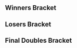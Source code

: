 {{DISPLAYTITLE:Spice #1: Doubles Bracket}}{{SetGame|melee}}
{{tabs static
|name1=Overview
|link1=Spice/1
|name2=Singles Bracket
|link2=Spice/1/Singles Bracket
|name3=Doubles Bracket
|link3=Spice/1/Doubles Bracket

|This=3
}}

==Winners Bracket==
{{16DEDoublesWBracketA
|column-width=160

<!-- ROUND 1 -->
|r1m1t1p1=Nuckels|r1m1t1p1flag=nl
|r1m1t1p2=Amsah|r1m1t1p2flag=nl |r1m1t1score={{Win}}
|r1m1t2p1=Buy|r1m1t2p1flag=
|r1m1t2p2=Buy|r1m1t2p2flag=|r1m1t2score=
|r1m1win=1

|r1m2t1p1=Xephyer|r1m2t1p1flag=nl
|r1m2t1p2=Destiknee |r1m2t1p2flag=nl |r1m2t1score=2
|r1m2t2p1=Knullebibs  |r1m2t2p1flag=nl
|r1m2t2p2=Pegawolf |r1m2t2p2flag=nl |r1m2t2score=0
|r1m2win=1

|r1m3t1p1=LawrenceLot |r1m3t1p1flag=nl
|r1m3t1p2=Thunder |r1m3t1p2flag=nl |r1m3t1score={{Win}}
|r1m3t2p1=Bye |r1m3t2p1flag=
|r1m3t2p2=Bye |r1m3t2p2flag=|r1m3t2score=
|r1m3win=1

|r1m4t1p1=Alex Bailey |r1m4t1p1flag=nl
|r1m4t1p2=CyclopeSteve |r1m4t1p2flag=nl |r1m4t1score=1
|r1m4t2p1=KingSirWankALot |r1m4t2p1flag=nl
|r1m4t2p2=St0rmetom |r1m4t2p2flag=nl |r1m4t2score=2
|r1m4win=2

|r1m5t1p1=Fout NL |r1m5t1p1flag=nl
|r1m5t1p2=Shengo |r1m5t1p2flag=nl |r1m5t1score={{Win}}
|r1m5t2p1=Bye |r1m5t2p1flag=
|r1m5t2p2=Bye |r1m5t2p2flag= |r1m5t2score=
|r1m5win=1

|r1m6t1p1=Markovic |r1m6t1p1flag=nl
|r1m6t1p2=Peridot |r1m6t1p2flag=nl |r1m6t1score=2
|r1m6t2p1=Trozay |r1m6t2p1flag=nl
|r1m6t2p2=Prins_Perzik |r1m6t2p2flag=nl |r1m6t2score=0
|r1m6win=1

|r1m7t1p1=Linkje|r1m7t1p1flag=nl
|r1m7t1p2=Utto |r1m7t1p2flag=no |r1m7t1score={{Win}}
|r1m7t2p1=Bye |r1m7t2p1flag=
|r1m7t2p2=Bye |r1m7t2p2flag= |r1m7t2score=
|r1m7win=1

|r1m8t1p1=Serket |r1m8t1p1flag=nl
|r1m8t1p2=Happymealz |r1m8t1p2flag=nl |r1m8t1score=2
|r1m8t2p1=ryura |r1m8t2p1flag=nl
|r1m8t2p2=Protatoo |r1m8t2p2flag=nl |r1m8t2score=1
|r1m8win=1
|r1m8details={{BracketMatchDetails
|vod=https://youtu.be/gNDoIjWd_3M?t=8850
}}

<!-- ROUND 2 -->
|r2m1t1p1=Nuckels |r2m1t1p1flag=nl
|r2m1t1p2=Amsah |r2m1t1p2flag=nl |r2m1t1score=2
|r2m1t2p1=Xephyer |r2m1t2p1flag=nl
|r2m1t2p2=Destiknee |r2m1t2p2flag=nl |r2m1t2score=0
|r2m1win=1

|r2m2t1p1=LawrenceLot |r2m2t1p1flag=nl
|r2m2t1p2=Thunder |r2m2t1p2flag=nl |r2m2t1score=2
|r2m2t2p1=KingSirWankALot |r2m2t2p1flag=nl
|r2m2t2p2=St0rmetom |r2m2t2p2flag=nl |r2m2t2score=0
|r2m2win=1

|r2m3t1p1=Fout NL |r2m3t1p1flag=nl
|r2m3t1p2=Shengo |r2m3t1p2flag=nl |r2m3t1score=2
|r2m3t2p1=Markovic |r2m3t2p1flag=nl
|r2m3t2p2=Peridot |r2m3t2p2flag=nl |r2m3t2score=0
|r2m3win=1

|r2m4t1p1=Linkje |r2m4t1p1flag=nl
|r2m4t1p2=Utto |r2m4t1p2flag=nl |r2m4t1score=2
|r2m4t2p1=Serket |r2m4t2p1flag=nl
|r2m4t2p2=Happymealz |r2m4t2p2flag=nl |r2m4t2score=0
|r2m4win=1
|r2m4details={{BracketMatchDetails
|vod=https://youtu.be/gNDoIjWd_3M?t=9581
}}

<!-- ROUND 3 -->
|r3m1t1p1=Nuckels|r3m1t1p1flag=nl
|r3m1t1p2=Amsah |r3m1t1p2flag=nl |r3m1t1score=3
|r3m1t2p1=Lawrencelot |r3m1t2p1flag=nl
|r3m1t2p2=Thunder |r3m1t2p2flag=nl |r3m1t2score=0
|r3m1win=1

|r3m2t1p1=Fout NL |r3m2t1p1flag=nl
|r3m2t1p2=Shengo |r3m2t1p2flag=nl |r3m2t1score=3
|r3m2t2p1=Linkje |r3m2t2p1flag=nl
|r3m2t2p2=Utto |r3m2t2p2flag=nl |r3m2t2score=1
|r3m2win=1
|r3m2details={{BracketMatchDetails
|vod=https://youtu.be/gNDoIjWd_3M?t=10151
}}
}}

==Losers Bracket==
{{12DEDoublesLBracketA
|column-width=160

<!-- ROUND 1 -->
|l1m1t1p1=Serket |l1m1t1p1flag=nl
|l1m1t1p2=Happymealz |l1m1t1p2flag=nl |l1m1t1score=2
|l1m1t2p1=Knullebibs |l1m1t2p1flag=nl
|l1m1t2p2=Pegawolf |l1m1t2p2flag=nl |l1m1t2score=1
|l1m1win=1

|l1m2t1p1=Markovic |l1m2t1p1flag=nl
|l1m2t1p2=Peridot |l1m2t1p2flag=nl |l1m2t1score=2
|l1m2t2p1=Alex Bailey |l1m2t2p1flag=nl
|l1m2t2p2=CyclopeSteve |l1m2t2p2flag=nl |l1m2t2score=0
|l1m2win=1

|l1m3t1p1=KingSirWankALot |l1m3t1p1flag=nl
|l1m3t1p2=St0rmetom |l1m3t1p2flag=nl |l1m3t1score=2
|l1m3t2p1=Trozay |l1m3t2p1flag=nl
|l1m3t2p2=Prins_Perzik |l1m3t2p2flag=nl |l1m3t2score=0
|l1m3win=1

|l1m4t1p1=Xephyer |l1m4t1p1flag=nl
|l1m4t1p2=Destiknee |l1m4t1p2flag=nl |l1m4t1score=2
|l1m4t2p1=ryura |l1m4t2p1flag=nl
|l1m4t2p2=Protatoo |l1m4t2p2flag=nl |l1m4t2score=0
|l1m4win=1

<!-- ROUND 2 -->
|l2m1t1p1=Serket |l2m1t1p1flag=nl
|l2m1t1p2=Happymealz |l2m1t1p2flag=nl |l2m1t1score=2
|l2m1t2p1=Markovic |l2m1t2p1flag=nl
|l2m1t2p2=Peridot |l2m1t2p2flag=nl |l2m1t2score=1
|l2m1win=1
|l2m1details={{BracketMatchDetails
|vod=https://youtu.be/gNDoIjWd_3M?t=11155
}}

|l2m2t1p1=KingSirWankALot |l2m2t1p1flag=nl
|l2m2t1p2=St0rmetom |l2m2t1p2flag=nl |l2m2t1score=0
|l2m2t2p1=Xephyer |l2m2t2p1flag=nl
|l2m2t2p2=Destiknee |l2m2t2p2flag=nl |l2m2t2score=2
|l2m2win=2

<!-- ROUND 3 -->
|l3m1t1p1=LawrenceLot |l3m1t1p1flag=nl
|l3m1t1p2=Thunder |l3m1t1p2flag=nl |l3m1t1score=3
|l3m1t2p1=Serket |l3m1t2p1flag=nl
|l3m1t2p2=Happymealz |l3m1t2p2flag=nl |l3m1t2score=1
|l3m1win=1

|l3m2t1p1=Linkje |l3m2t1p1flag=nl
|l3m2t1p2=Utto |l3m2t1p2flag=nl |l3m2t1score=2
|l3m2t2p1=Xephyer |l3m2t2p1flag=nl
|l3m2t2p2=Destiknee |l3m2t2p2flag=nl |l3m2t2score=0
|l3m2win=1
}}
<onlyinclude>
==Final Doubles Bracket==
{{DEFinalDoublesBracket
|column-width=160
<!-- FROM WINNERS -->
|r1m1t1p1=Nuckels |r1m1t1p1flag=nl
|r1m1t1p2=Amsah |r1m1t1p2flag=nl |r1m1t1score=3
|r1m1t2p1=Fout NL |r1m1t2p1flag=nl
|r1m1t2p2=Shengo |r1m1t2p2flag=nl |r1m1t2score=1
|r1m1win=1
|r1m1details={{BracketMatchDetails
|vod=https://youtu.be/gNDoIjWd_3M?t=12355
}}

<!-- FROM LOSERS -->
|l1m1t1p1=Lawrencelot |l1m1t1p1flag=nl
|l1m1t1p2=Thunder |l1m1t1p2flag=nl |l1m1t1score=1
|l1m1t2p1=Linkje |l1m1t2p1flag=nl
|l1m1t2p2=Utto |l1m1t2p2flag=nl |l1m1t2score=3
|l1m1win=2

<!-- LOSERS FINALS -->
|r2m1t1p1=Fout NL |r2m1t1p1flag=nl
|r2m1t1p2=Shengo |r2m1t1p2flag=nl |r2m1t1score=3
|r2m1t2p1=Linkje |r2m1t2p1flag=nl
|r2m1t2p2=Utto |r2m1t2p2flag=nl |r2m1t2score=2
|r2m1win=1
|r2m1details={{BracketMatchDetails
|vod=https://youtu.be/gNDoIjWd_3M?t=14607
}}



<!-- GRAND FINALS -->
|r3m1t1p1=Nuckels|r3m1t1p1flag=nl
|r3m1t1p2=Amsah |r3m1t1p2flag=nl |r3m1t1score=3
|r3m1t2p1=Fout NL |r3m1t2p1flag=nl
|r3m1t2p2=Shengo |r3m1t2p2flag=nl |r3m1t2score=0
|r3m1win=1
|r3m1details={{BracketMatchDetails
|vod=https://youtu.be/gNDoIjWd_3M?t=16118
}}
}}</onlyinclude>
